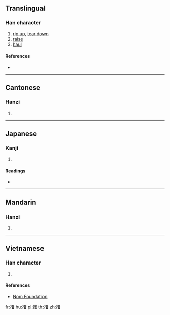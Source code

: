 {{also|扯}}
==Translingual==

===Han character===
{{Han char|rn=64|rad=手|as=12|sn=15|four=54064|canj=QKJA|ids=⿰扌奢}}

# [[rip up]], [[tear down]]
# [[raise]]
# [[haul]]

====References====
* {{Han ref|kx=0455.120|dkj=12728|dj=0804.180|hdz=31944.040|uh=64A6|ud=25766|bh=E1E4|bd=57828}}

----

==Cantonese==

===Hanzi===
{{yue-hanzi|jyut=[[ce2]]|y=che2}}

# {{defn|lang=yue|sort=手12}}

----

==Japanese==

===Kanji===
{{ja-kanji|grade=|rs=手12}}

# {{defn|lang=ja|sort=手12}}

====Readings====
* {{ja-readings|on=[[しゃ]] (sha)|kun=[[さく]] (saku)}}

----

==Mandarin==

===Hanzi===
{{cmn-hanzi|pin=[[chě]] ([[che3]]), [[juē]] ([[jue1]])|wg=ch'e<sup>3</sup>, chüeh<sup>1</sup>}}

# {{defn|lang=cmn|sort=手12}}

----

==Vietnamese==

===Han character===
{{vi-readings|rs=手12|hanviet=[[xoã]], [[xả]]}}

# {{defn|lang=vi|sort=手12}}

====References====
* [http://nomfoundation.org/common/nom_details.php?codepoint=64a6 Nom Foundation]

[[fr:撦]]
[[hu:撦]]
[[pl:撦]]
[[th:撦]]
[[zh:撦]]